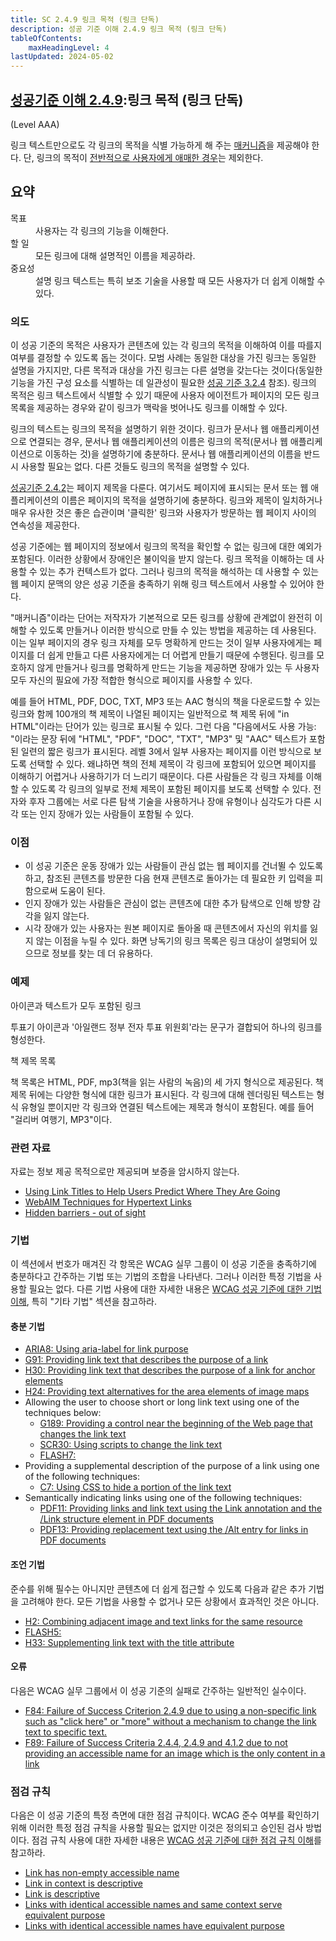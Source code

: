 ```yaml
---
title: SC 2.4.9 링크 목적 (링크 단독)
description: 성공 기준 이해 2.4.9 링크 목적 (링크 단독)
tableOfContents:
    maxHeadingLevel: 4
lastUpdated: 2024-05-02
---
```



## [성공기준 이해 2.4.9](https://w3.org/TR/WCAG22#link-purpose-link-only):링크 목적 (링크 단독) 

(Level AAA)

<Card title="성공 기준(SC)"></Card>

링크 텍스트만으로도 각 링크의 목적을 식별 가능하게 해 주는 [매커니즘](../../../../glossary/mechanism)을 제공해야 한다. 단, 링크의 목적이 [전반적으로 사용자에게 애매한 경우](../../../../glossary/ambiguous-to-users-in-general)는 제외한다.

## 요약

<dl>
<dt>목표</dt>
<dd>사용자는 각 링크의 기능을 이해한다.</dd>
<dt>할 일</dt>
<dd>모든 링크에 대해 설명적인 이름을 제공하라.</dd>
<dt>중요성</dt>
<dd>설명 링크 텍스트는 특히 보조 기술을 사용할 때 모든 사용자가 더 쉽게 이해할 수 있다.</dd>
</dl>

### 의도

이 성공 기준의 목적은 사용자가 콘텐츠에 있는 각 링크의 목적을 이해하여 이를 따를지 여부를 결정할 수 있도록 돕는 것이다. 모범 사례는 동일한 대상을 가진 링크는 동일한 설명을 가지지만, 다른 목적과 대상을 가진 링크는 다른 설명을 갖는다는 것이다(동일한 기능을 가진 구성 요소를 식별하는 데 일관성이 필요한 [성공 기준 3.2.4](consistent-identification) 참조). 링크의 목적은 링크 텍스트에서 식별할 수 있기 때문에 사용자 에이전트가 페이지의 모든 링크 목록을 제공하는 경우와 같이 링크가 맥락을 벗어나도 링크를 이해할 수 있다.

링크의 텍스트는 링크의 목적을 설명하기 위한 것이다. 링크가 문서나 웹 애플리케이션으로 연결되는 경우, 문서나 웹 애플리케이션의 이름은 링크의 목적(문서나 웹 애플리케이션으로 이동하는 것)을 설명하기에 충분하다. 문서나 웹 애플리케이션의 이름을 반드시 사용할 필요는 없다. 다른 것들도 링크의 목적을 설명할 수 있다.

[성공기준 2.4.2](page-titled)는 페이지 제목을 다룬다. 여기서도 페이지에 표시되는 문서 또는 웹 애플리케이션의 이름은 페이지의 목적을 설명하기에 충분하다. 링크와 제목이 일치하거나 매우 유사한 것은 좋은 습관이며 '클릭한' 링크와 사용자가 방문하는 웹 페이지 사이의 연속성을 제공한다.

성공 기준에는 웹 페이지의 정보에서 링크의 목적을 확인할 수 없는 링크에 대한 예외가 포함된다. 이러한 상황에서 장애인은 불이익을 받지 않는다. 링크 목적을 이해하는 데 사용할 수 있는 추가 컨텍스트가 없다. 그러나 링크의 목적을 해석하는 데 사용할 수 있는 웹 페이지 문맥의 양은 성공 기준을 충족하기 위해 링크 텍스트에서 사용할 수 있어야 한다.

"매커니즘"이라는 단어는 저작자가 기본적으로 모든 링크를 상황에 관계없이 완전히 이해할 수 있도록 만들거나 이러한 방식으로 만들 수 있는 방법을 제공하는 데 사용된다. 이는 일부 페이지의 경우 링크 자체를 모두 명확하게 만드는 것이 일부 사용자에게는 페이지를 더 쉽게 만들고 다른 사용자에게는 더 어렵게 만들기 때문에 수행된다. 링크를 모호하지 않게 만들거나 링크를 명확하게 만드는 기능을 제공하면 장애가 있는 두 사용자 모두 자신의 필요에 가장 적합한 형식으로 페이지를 사용할 수 있다.

예를 들어 HTML, PDF, DOC, TXT, MP3 또는 AAC 형식의 책을 다운로드할 수 있는 링크와 함께 100개의 책 제목이 나열된 페이지는 일반적으로 책 제목 뒤에 "in HTML"이라는 단어가 있는 링크로 표시될 수 있다. 그런 다음 "다음에서도 사용 가능: "이라는 문장 뒤에 "HTML", "PDF", "DOC", "TXT", "MP3" 및 "AAC" 텍스트가 포함된 일련의 짧은 링크가 표시된다. 레벨 3에서 일부 사용자는 페이지를 이런 방식으로 보도록 선택할 수 있다. 왜냐하면 책의 전체 제목이 각 링크에 포함되어 있으면 페이지를 이해하기 어렵거나 사용하기가 더 느리기 때문이다. 다른 사람들은 각 링크 자체를 이해할 수 있도록 각 링크의 일부로 전체 제목이 포함된 페이지를 보도록 선택할 수 있다. 전자와 후자 그룹에는 서로 다른 탐색 기술을 사용하거나 장애 유형이나 심각도가 다른 시각 또는 인지 장애가 있는 사람들이 포함될 수 있다.

### 이점

*   이 성공 기준은 운동 장애가 있는 사람들이 관심 없는 웹 페이지를 건너뛸 수 있도록 하고, 참조된 콘텐츠를 방문한 다음 현재 콘텐츠로 돌아가는 데 필요한 키 입력을 피함으로써 도움이 된다.
*   인지 장애가 있는 사람들은 관심이 없는 콘텐츠에 대한 추가 탐색으로 인해 방향 감각을 잃지 않는다.
*   시각 장애가 있는 사용자는 원본 페이지로 돌아올 때 콘텐츠에서 자신의 위치를 ​​잃지 않는 이점을 누릴 수 있다. 화면 낭독기의 링크 목록은 링크 대상이 설명되어 있으므로 정보를 찾는 데 더 유용하다.

### 예제

아이콘과 텍스트가 모두 포함된 링크

투표기 아이콘과 '아일랜드 정부 전자 투표 위원회'라는 문구가 결합되어 하나의 링크를 형성한다.

책 제목 목록

책 목록은 HTML, PDF, mp3(책을 읽는 사람의 녹음)의 세 가지 형식으로 제공된다. 책 제목 뒤에는 다양한 형식에 대한 링크가 표시된다. 각 링크에 대해 렌더링된 텍스트는 형식 유형일 뿐이지만 각 링크와 연결된 텍스트에는 제목과 형식이 포함된다. 예를 들어 "걸리버 여행기, MP3"이다.

### 관련 자료

자료는 정보 제공 목적으로만 제공되며 보증을 암시하지 않는다.

*   [Using Link Titles to Help Users Predict Where They Are Going](https://www.nngroup.com/articles/using-link-titles-to-help-users-predict-where-they-are-going/)
*   [WebAIM Techniques for Hypertext Links](http://webaim.org/techniques/hypertext/)
*   [Hidden barriers - out of sight](http://www.rnib.org.uk/blogs/expert-series?Name=Hidden%20barriers)

### 기법

이 섹션에서 번호가 매겨진 각 항목은 WCAG 실무 그룹이 이 성공 기준을 충족하기에 충분하다고 간주하는 기법 또는 기법의 조합을 나타낸다. 그러나 이러한 특정 기법을 사용할 필요는 없다. 다른 기법 사용에 대한 자세한 내용은 [WCAG 성공 기준에 대한 기법 이해](../understanding-techniques), 특히 "기타 기법" 섹션을 참고하라.

#### 충분 기법

*   [ARIA8: Using aria-label for link purpose](https://www.w3.org/WAI/WCAG22/Techniques/aria/ARIA8)
*   [G91: Providing link text that describes the purpose of a link](https://www.w3.org/WAI/WCAG22/Techniques/general/G91)
*   [H30: Providing link text that describes the purpose of a link for anchor elements](https://www.w3.org/WAI/WCAG22/Techniques/html/H30)
*   [H24: Providing text alternatives for the area elements of image maps](https://www.w3.org/WAI/WCAG22/Techniques/html/H24)
*   Allowing the user to choose short or long link text using one of the techniques below:
    *   [G189: Providing a control near the beginning of the Web page that changes the link text](https://www.w3.org/WAI/WCAG22/Techniques/general/G189)
    *   [SCR30: Using scripts to change the link text](https://www.w3.org/WAI/WCAG22/Techniques/client-side-script/SCR30)
    *   [FLASH7:](https://www.w3.org/WAI/WCAG22/Techniques//FLASH7)
*   Providing a supplemental description of the purpose of a link using one of the following techniques:
    *   [C7: Using CSS to hide a portion of the link text](https://www.w3.org/WAI/WCAG22/Techniques/css/C7)
*   Semantically indicating links using one of the following techniques:
    *   [PDF11: Providing links and link text using the Link annotation and the /Link structure element in PDF documents](https://www.w3.org/WAI/WCAG22/Techniques/pdf/PDF11)
    *   [PDF13: Providing replacement text using the /Alt entry for links in PDF documents](https://www.w3.org/WAI/WCAG22/Techniques/pdf/PDF13)

#### 조언 기법

준수를 위해 필수는 아니지만 콘텐츠에 더 쉽게 접근할 수 있도록 다음과 같은 추가 기법을 고려해야 한다. 모든 기법을 사용할 수 없거나 모든 상황에서 효과적인 것은 아니다.

*   [H2: Combining adjacent image and text links for the same resource](https://www.w3.org/WAI/WCAG22/Techniques/html/H2)
*   [FLASH5:](https://www.w3.org/WAI/WCAG22/Techniques//FLASH5)
*   [H33: Supplementing link text with the title attribute](https://www.w3.org/WAI/WCAG22/Techniques/html/H33)

#### 오류

다음은 WCAG 실무 그룹에서 이 성공 기준의 실패로 간주하는 일반적인 실수이다.

*   [F84: Failure of Success Criterion 2.4.9 due to using a non-specific link such as "click here" or "more" without a mechanism to change the link text to specific text.](https://www.w3.org/WAI/WCAG22/Techniques/failures/F84)
*   [F89: Failure of Success Criteria 2.4.4, 2.4.9 and 4.1.2 due to not providing an accessible name for an image which is the only content in a link](https://www.w3.org/WAI/WCAG22/Techniques/failures/F89)

### 점검 규칙

다음은 이 성공 기준의 특정 측면에 대한 점검 규칙이다. WCAG 준수 여부를 확인하기 위해 이러한 특정 점검 규칙을 사용할 필요는 없지만 이것은 정의되고 승인된 검사 방법이다. 점검 규칙 사용에 대한 자세한 내용은 [WCAG 성공 기준에 대한 점검 규칙 이해](understanding-act-rules.html)를 참고하라.

*   [Link has non-empty accessible name](https://www.w3.org/WAI/standards-guidelines/act/rules/c487ae/)
*   [Link in context is descriptive](https://www.w3.org/WAI/standards-guidelines/act/rules/5effbb/proposed/)
*   [Link is descriptive](https://www.w3.org/WAI/standards-guidelines/act/rules/aizyf1/proposed/)
*   [Links with identical accessible names and same context serve equivalent purpose](https://www.w3.org/WAI/standards-guidelines/act/rules/fd3a94/proposed/)
*   [Links with identical accessible names have equivalent purpose](https://www.w3.org/WAI/standards-guidelines/act/rules/b20e66/proposed/)

